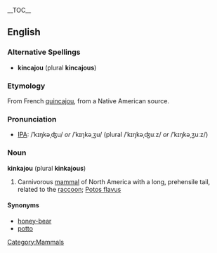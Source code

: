 {{wikipedia}}
__TOC__
==English==
===Alternative Spellings===
* '''kincajou''' (plural '''kincajous''')

===Etymology===
From French [[quincajou]], from a Native American source. <!-- Merriam-Webster's has a likely source, but I can't find any uncopyrighted versions of this information -->

===Pronunciation===
* [[Wiktionary:Pronunciation key|IPA]]: /ˈkɪŋkəˌʤu/ ''or'' /ˈkɪŋkəˌʒu/ (plural /ˈkɪŋkəˌʤuːz/ ''or'' /ˈkɪŋkəˌʒuːz/)

===Noun===
'''kinkajou''' (plural '''kinkajous''')
# Carnivorous [[mammal]] of North America with a long, prehensile tail, related to the [[raccoon]]; [[Potos flavus]]

====Synonyms====
* [[honey-bear]]
* [[potto]]

[[Category:Mammals]]